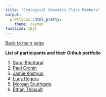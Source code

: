 ```yaml
---
title: "Ecological Genomics Class Members"
output:
  prettydoc::html_pretty:
    theme: cayman
fontsize: 18pt
---
```


[Back to main page](index.html)

**List of participants and their Github portfolio** 

1. [Suraj Bhattarai](https://github.com/Surajuvm/Ecological-Genomics-Notebook/blob/master/Template_online_notebook.Rmd)   
2. [Paul Cronin](https://github.com/croninp2/Ecological_Genomics_Notebook/blob/master/Paul_Cronin_online_notebook.Rmd)   
3. [Jamie Kostyun](https://github.com/JKostyun/2018_Ecological_Genomics_Notebook_JLK/blob/master/Template_online_notebook.Rmd)
4. [Lucy Rogers](https://github.com/lerogers/2018_Ecological_Genomics_Notebook/blob/master/Lucy_online_notebook.Rmd)
5. [Morgan Southgate](https://github.com/mws19/EcologicalGenomics/blob/master/Template_online_notebook.Rmd)    
6. [Ethan Thibault](https://ethanthibault.github.io/PBIO_381_Notebook/)


